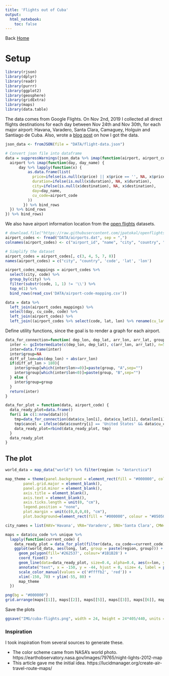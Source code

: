```yaml
---
title: 'Flights out of Cuba'
output:
  html_notebook:
    toc: false
---
```


Back [Home](http://arielrodriguezromero.com/cuba-plots/)

# Setup

```r
library(rjson)
library(dplyr)
library(readr)
library(purrr)
library(ggplot2)
library(geosphere)
library(gridExtra)
library(maps)
library(data.table)
```

The data comes from Google Flights. On Nov 2nd, 2019 I collected all direct flights destinations for each day between Nov 24th and Nov 30th, for each major airport: Havana, Varadero, Santa Clara, Camaguey, Holguin and Santiago de Cuba. Also, wrote a [blog post](http://arielrodriguezromero.com/blog/get-route-information-google-flights-2019.html) on how I got the data.

```r
json_data <- fromJSON(file = "DATA/flight-data.json")

# Convert json file into dataframe
data = suppressWarnings(json_data %>% imap(function(airport, airport_code) {
  airport %>% imap(function(day, day_name) {
      day %>% lapply(function(x) {
          as.data.frame(list(
            price=ifelse(is.null(x$price) || x$price == '', NA, x$price),
            duration=ifelse(is.null(x$duration), NA, x$duration),
            city=ifelse(is.null(x$destination), NA, x$destination),
            day=day_name,
            cu_code=airport_code
          ))
        }) %>% bind_rows
  }) %>% bind_rows
}) %>% bind_rows)
```

We also have airport information location from the [open flights](https://openflights.org/data.html) datasets.

```r
# download.file("https://raw.githubusercontent.com/jpatokal/openflights/master/data/airports.dat", destfile = "DATA/airports.dat", mode = "wb")
airport_codes <- fread("DATA/airports.dat", sep = ",")
colnames(airport_codes) <- c("airport_id", "name", "city", "country", "iata", "icao", "latitude", "longitude",  "altitude", "timezone", "dst", "tz_database_time_zone", "type", "source")

# Simplify the dataset
airport_codes = airport_codes[, c(3, 4, 5, 7, 8)]
names(airport_codes) = c("city", "country", 'code', 'lat', 'lon')

airport_codes_mappings = airport_codes %>%
  select(city, code) %>%
  group_by(city) %>%
  filter(substr(code, 1, 1) != '\\') %>%
  top_n(1) %>%
  bind_rows(read_csv('DATA/airport-code-mapping.csv'))

data = data %>%
  left_join(airport_codes_mappings) %>%
  select(day, cu_code, code) %>%
  left_join(airport_codes) %>%
  left_join((airport_codes %>% select(code, lat, lon) %>% rename(cu_lat=lat, cu_lon=lon)), by=(c('cu_code'='code')))
```

Define utility functions, since the goal is to render a graph for each airport.

```r
data_for_connection=function( dep_lon, dep_lat, arr_lon, arr_lat, group){
  inter <- gcIntermediate(c(dep_lon, dep_lat), c(arr_lon, arr_lat), n=50, addStartEnd=TRUE, breakAtDateLine=F)
  inter=data.frame(inter)
  inter$group=NA
  diff_of_lon=abs(dep_lon) + abs(arr_lon)
  if(diff_of_lon > 180){
    inter$group[which(inter$lon>=0)]=paste(group, "A",sep="")
    inter$group[which(inter$lon<0)]=paste(group, "B",sep="")
  } else {
    inter$group=group
  }
  return(inter)
}

data_for_plot = function(data, airport_code) {
  data_ready_plot=data.frame()
  for(i in c(1:nrow(data))){
    tmp=data_for_connection(data$cu_lon[i], data$cu_lat[i], data$lon[i], data$lat[i] , i)
    tmp$cancel = ifelse(data$country[i] == 'United States' && data$cu_code != 'HAV', 'yes', 'no')
    data_ready_plot=rbind(data_ready_plot, tmp)
  }
  data_ready_plot
}
```

## The plot

```r
world_data = map_data("world") %>% filter(region != "Antarctica")

map_theme = theme(panel.background = element_rect(fill = "#000000", colour = "#05050f"),
        panel.grid.major = element_blank(),
        panel.grid.minor = element_blank(),
        axis.title = element_blank(),
        axis.text = element_blank(),
        axis.ticks.length = unit(0, "cm"),
        legend.position = "none",
        plot.margin = unit(c(0,0,0,0), "cm"),
        plot.background=element_rect(fill = "#000000", colour = "#05050f"))

city_names = list(HAV='Havana', VRA='Varadero', SNU='Santa Clara', CMW='Camaguey', HOG='Holguin', SCU='Santiago de Cuba')

maps = data$cu_code %>% unique %>%
  lapply(function(current_code) {
    data_ready_plot = data_for_plot(filter(data, cu_code==current_code), current_code)
    ggplot(world_data, aes(long, lat, group = paste(region, group))) +
      geom_polygon(fill='#262537', colour='#1B1B28') +
      coord_fixed() +
      geom_line(data=data_ready_plot, size=0.4, alpha=0.4, aes(x=lon, y=lat, group=group, colour=cancel)) +
      annotate("text", x = -150, y = -44, hjust = 0, size= 4, label = paste(city_names[[current_code]]), color = "white") +
      scale_color_manual(values = c('#ffffb2', 'red')) +
      xlim(-150, 70) + ylim(-55, 80) +
      map_theme
  })

png(bg = "#000000")
grid.arrange(maps[[1]], maps[[2]], maps[[5]], maps[[3]], maps[[6]], maps[[4]], ncol = 2, padding=0)
```

Save the plots

```r
ggsave("IMG/cuba-flights.png", width = 24, height = 24*405/440, units = "in", dpi = 100)
```

### Inspiration

I took inspiration from several sources to generate these.

- The color scheme came from NASA's world photo. https://earthobservatory.nasa.gov/images/79765/night-lights-2012-map
- This article gave me the initial idea. https://lucidmanager.org/create-air-travel-route-maps/
